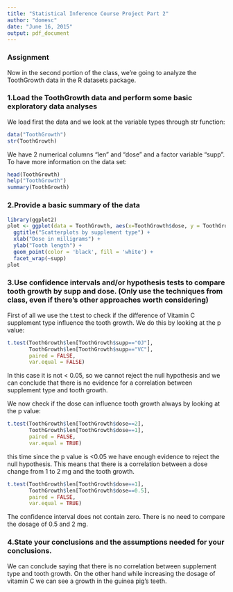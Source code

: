 ```yaml
---
title: "Statistical Inference Course Project Part 2"
author: "domesc"
date: "June 16, 2015"
output: pdf_document
---
```


### Assignment
Now in the second portion of the class, we're going to analyze the ToothGrowth data in the R datasets package.

### 1.Load the ToothGrowth data and perform some basic exploratory data analyses
We load first the data and we look at the variable types through str function:
```r
data("ToothGrowth")
str(ToothGrowth)
```
We have 2 numerical columns "len" and "dose" and a factor variable "supp". To have more information on the
data set:
```r
head(ToothGrowth)
help("ToothGrowth")
summary(ToothGrowth)
```

### 2.Provide a basic summary of the data
```r
library(ggplot2)
plot <- ggplot(data = ToothGrowth, aes(x=ToothGrowth$dose, y = ToothGrowth$len))+
  ggtitle("Scatterplots by supplement type") +
  xlab("Dose in milligrams") +
  ylab("Tooth length") +
  geom_point(color = 'black', fill = 'white') +
  facet_wrap(~supp)
plot
```

### 3.Use confidence intervals and/or hypothesis tests to compare tooth growth by supp and dose. (Only use the techniques from class, even if there's other approaches worth considering)

First of all we use the t.test to check if the difference of Vitamin C supplement type influence the tooth growth. We do this by looking at the p value:
```r
t.test(ToothGrowth$len[ToothGrowth$supp=="OJ"], 
       ToothGrowth$len[ToothGrowth$supp=="VC"], 
       paired = FALSE, 
       var.equal = FALSE)
```
In this case it is not < 0.05, so we cannot reject the null hypothesis and we can conclude that there is no evidence for a correlation between supplement type and tooth growth.

We now check if the dose can influence tooth growth always by looking at the p value:
```r
t.test(ToothGrowth$len[ToothGrowth$dose==2], 
       ToothGrowth$len[ToothGrowth$dose==1], 
       paired = FALSE, 
       var.equal = TRUE)
```
this time since the p value is <0.05 we have enough evidence to reject the null hypothesis. This means that there is a correlation between a dose change from 1 to 2 mg and the tooth growth.

```r
t.test(ToothGrowth$len[ToothGrowth$dose==1], 
       ToothGrowth$len[ToothGrowth$dose==0.5], 
       paired = FALSE, 
       var.equal = TRUE)
```
The confidence interval does not contain zero. There is no need to compare the dosage of 0.5 and 2 mg.


### 4.State your conclusions and the assumptions needed for your conclusions.
We can conclude saying that there is no correlation between supplement type and tooth growth. On the other hand while increasing the dosage of vitamin C we can see a growth in the guinea pig's teeth.

